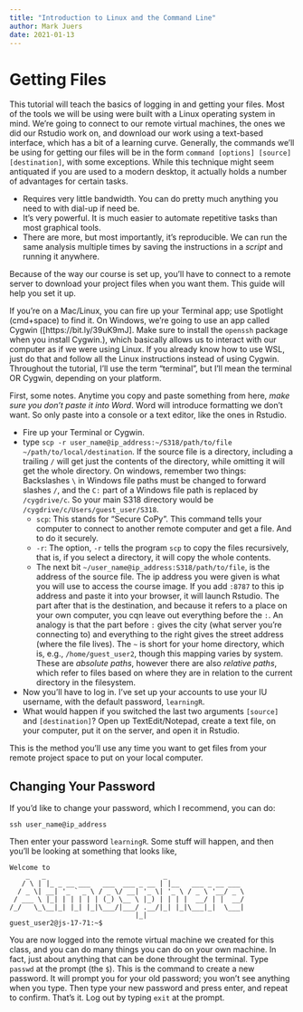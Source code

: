 ```yaml
---
title: "Introduction to Linux and the Command Line"
author: Mark Juers
date: 2021-01-13
---
```


# Getting Files

This tutorial will teach the basics of logging in and getting your files.
Most of the tools we will be using were built with a Linux operating system in mind.
We're going to connect to our remote virtual machines, the ones we did our Rstudio work on, and download our work using a text-based interface, which has a bit of a learning curve.
Generally, the commands we'll be using for getting our files will be in the form `command [options] [source] [destination]`, with some exceptions.
While this technique might seem antiquated if you are used to a modern desktop, it actually holds a number of advantages for certain tasks.

- Requires very little bandwidth.
You can do pretty much anything you need to with dial-up if need be.
- It's very powerful.
It is much easier to automate repetitive tasks than most graphical tools.
- There are more, but most importantly, it's reproducible.
We can run the same analysis multiple times by saving the instructions in a *script* and running it anywhere.

Because of the way our course is set up, you'll have to connect to a remote server to download your project files when you want them.
This guide will help you set it up.

If you're on a Mac/Linux, you can fire up your Terminal app; use Spotlight (cmd+space) to find it.
On Windows, we're going to use an app called Cygwin ([https://bit.ly/39uK9mJ]. Make sure to install the `openssh` package when you install Cygwin.), which basically allows us to interact with our computer as if we were using Linux.
If you already know how to use WSL, just do that and follow all the Linux instructions instead of using Cygwin.
Throughout the tutorial, I'll use the term "terminal", but I'll mean the terminal OR Cygwin, depending on your platform.

First, some notes.
Anytime you copy and paste something from here, *make sure you don't paste it into Word*.
Word will introduce formatting we don't want.
So only paste into a console or a text editor, like the ones in Rstudio.

- Fire up your Terminal or Cygwin.
- type `scp -r user_name@ip_address:~/S318/path/to/file ~/path/to/local/destination`.
If the source file is a directory, including a trailing `/` will get just the contents of the directory, while omitting it will get the whole directory.
On windows, remember two things: Backslashes `\` in Windows file paths must be changed to forward slashes `/`, and the `C:` part of a Windows file path is replaced by `/cygdrive/c`.
So your main S318 directory would be `/cygdrive/c/Users/guest_user/S318`.
    - `scp`: This stands for "Secure CoPy".
This command tells your computer to connect to another remote computer and get a file.
And to do it securely.
    - `-r`: The option, `-r` tells the program `scp` to copy the files recursively, that is, if you select a directory, it will copy the whole contents.
    - The next bit `~/user_name@ip_address:S318/path/to/file`, is the address of the source file.
The ip address you were given is what you will use to access the course image.
If you add `:8787` to this ip address and paste it into your browser, it will launch Rstudio.
The part after that is the destination, and because it refers to a place on your own computer, you cqn leave out everything before the `:`.
An analogy is that the part before `:` gives the city (what server you're connecting to) and everything to the right gives the street address (where the file lives).
The `~` is short for your home directory, which is, e.g., `/home/guest_user2`, though this mapping varies by system.
These are *absolute paths*, however there are also *relative paths*, which refer to files based on where they are in relation to the current directory in the filesystem.
- Now you'll have to log in.
I've set up your accounts to use your IU username, with the default password, `learningR`.
- What would happen if you switched the last two arguments `[source]` and `[destination]`? Open up TextEdit/Notepad, create a text file, on your computer, put it on the server, and open it in Rstudio.

This is the method you'll use any time you want to get files from your remote project space to put on your local computer.

## Changing Your Password

If you'd like to change your password, which I recommend, you can do:
```
ssh user_name@ip_address
```
Then enter your password `learningR`.
Some stuff will happen, and then you'll be looking at something that looks like, 
```
Welcome to
    _   _                             _
   / \ | |_ _ __ ___   ___  ___ _ __ | |__   ___ _ __ ___
  / _ \| __| '_ ` _ \ / _ \/ __| '_ \| '_ \ / _ \ '__/ _ \
 / ___ \ |_| | | | | | (_) \__ \ |_) | | | |  __/ | |  __/
/_/   \_\__|_| |_| |_|\___/|___/ .__/|_| |_|\___|_|  \___|
                               |_|
guest_user2@js-17-71:~$
```
You are now logged into the remote virtual machine we created for this class,
and you can do many things you can do on your own machine.
In fact, just about anything that can be done throught the terminal.
Type `passwd` at the prompt (the `$`).
This is the command to create a new password.
It will prompt you for your old password; you won't see anything when you type.
Then type your new password and press enter, and repeat to confirm.
That's it.
Log out by typing `exit` at the prompt.
